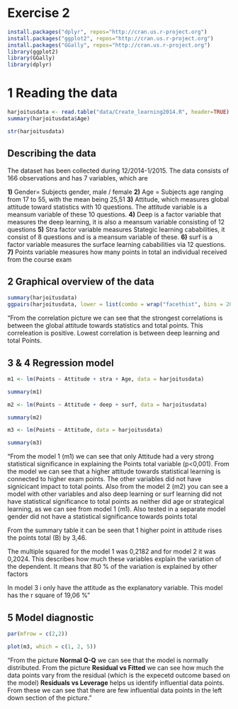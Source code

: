 # Exercise 2



```r
install.packages("dplyr", repos="http://cran.us.r-project.org")
install.packages("ggplot2", repos="http://cran.us.r-project.org")
install.packages("GGally", repos="http://cran.us.r-project.org")
library(ggplot2)
library(GGally)
library(dplyr)
```


# 1 Reading the data


```r
harjoitusdata <- read.table("data/Create_learning2014.R", header=TRUE)
summary(harjoitusdata$Age)

str(harjoitusdata)
```


## Describing the data
The dataset has been collected during 12/2014-1/2015. The data consists of 166 observations and has 7 variables, which are

**1)** Gender= Subjects gender, male / female  **2)** Age = Subjects age ranging from 17 to 55, with the mean being 25,51 **3)** Attitude, which measures global attitude toward statistics with 10 questions. The attitude variable is a meansum variable of these 10 questions. **4)** Deep is a factor variable that measures the deep learning, it is also a meansum variable consisting of 12 questions **5)** Stra factor variable measures Stategic learning cababilities, it consist of 8 questions and is a meansum variable of these. **6)**  surf is a factor variable measures the surface learning cababilities via 12 questions. **7)** Points variable measures how many points in total an individual received from the course exam

## 2 Graphical overview of the data

```r
summary(harjoitusdata)
ggpairs(harjoitusdata, lower = list(combo = wrap("facethist", bins = 20)))
```


"From the correlation picture we can see that the strongest correlations is between the global attitude towards statistics and total points. This correleation is positive. Lowest correlation is between deep learning and total Points.



## 3 & 4 Regression model 

```r

m1 <- lm(Points ~ Attitude + stra + Age, data = harjoitusdata)

summary(m1)

m2 <- lm(Points ~ Attitude + deep + surf, data = harjoitusdata)

summary(m2)

m3 <- lm(Points ~ Attitude, data = harjoitusdata)

summary(m3)
```



"From the model 1 (m1) we can see that only Attitude had a very strong statistical significance in explaining the Points total variable (p<0,001). From the model we can see that a higher attitude towards statistical learning is connected to higher exam points. The other variables did not have signicicant impact to total points. Also from the model 2 (m2) you can see a model with other variables and also deep learning or surf learning did not have statistical significance to total points as neither did age or strategical learning, as we can see from model 1 (m1). Also tested in a separate model gender did not have a statistical significance towards points total

From the summary table it can be seen that 1 higher point in attitude rises the points total (B) by 3,46.

The multiple squared for the model 1 was 0,2182 and for model 2 it was 0,2024. This describes how much these variables explain the variation of the dependent. It means that 80 % of the variation is explained by other factors

In model 3 i only have the attitude as the explanatory variable. This model has the r square of 19,06 %"

## 5 Model diagnostic

```r
par(mfrow = c(2,2))

plot(m3, which = c(1, 2, 5))
```



"From the picture **Normal Q-Q** we can see that the model is normally distributed. From the picture **Residual vs Fitted** we can see how much the data points vary from the residual (which is the expecetd outcome based on the model) **Residuals vs Leverage** helps us identify influential data points. From these we can see that there are few influential data points in the left down section of the picture."